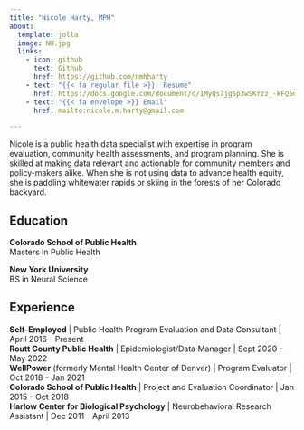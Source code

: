```yaml
---
title: "Nicole Harty, MPH"
about: 
  template: jolla
  image: NH.jpg
  links: 
    - icon: github
      text: Github
      href: https://github.com/nmhharty
    - text: "{{< fa regular file >}}  Resume"
      href: https://docs.google.com/document/d/1MyQs7jgSp3wSKrzz_-kFQ5e5jHJk7yx6/edit?usp=sharing&ouid=107035069803069764702&rtpof=true&sd=true
    - text: "{{< fa envelope >}} Email"
      href: mailto:nicole.m.harty@gmail.com

---
```


Nicole is a public health data specialist with expertise in program evaluation, community health assessments, and program planning. She is skilled at making data relevant and actionable for community members and policy-makers alike. When she is not using data to advance health equity, she is paddling whitewater rapids or skiing in the forests of her Colorado backyard. 

## Education  

**Colorado School of Public Health**  
Masters in Public Health

**New York University**  
BS in Neural Science

## Experience 

**Self-Employed** | Public Health Program Evaluation and Data Consultant | April 2016 - Present  
**Routt County Public Health** | Epidemiologist/Data Manager | Sept 2020 - May 2022  
**WellPower** (formerly Mental Health Center of Denver) | Program Evaluator | Oct 2018 - Jan 2021  
**Colorado School of Public Health** | Project and Evaluation Coordinator | Jan 2015 - Oct 2018  
**Harlow Center for Biological Psychology** | Neurobehavioral Research Assistant | Dec 2011 - April 2013  
